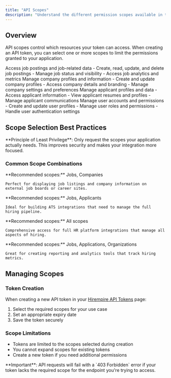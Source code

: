 ```yaml
---
title: "API Scopes"
description: "Understand the different permission scopes available in the Hirempire API"
---
```


## Overview

API scopes control which resources your token can access. When creating an API token, you can select one or more scopes to limit the permissions granted to your application.

<CardGroup cols={2}>
  <Card title="Jobs" icon="briefcase">
    Access job postings and job-related data
    - Create, read, update, and delete job postings
    - Manage job status and visibility
    - Access job analytics and metrics
  </Card>

  <Card title="Companies" icon="building">
    Manage company profiles and information
    - Create and update company profiles
    - Access company details and branding
    - Manage company settings and preferences
  </Card>

  <Card title="Applicants" icon="users">
    Manage applicant profiles and data
    - Access applicant information
    - View applicant resumes and profiles
    - Manage applicant communications
  </Card>

  <Card title="Users" icon="user">
    Manage user accounts and permissions
    - Create and update user profiles
    - Manage user roles and permissions
    - Handle user authentication settings
  </Card>
</CardGroup>

## Scope Selection Best Practices

<Tip>
**Principle of Least Privilege**: Only request the scopes your application actually needs. This improves security and makes your integration more focused.
</Tip>

### Common Scope Combinations

<AccordionGroup>
  <Accordion title="Job Board Integration">
    **Recommended scopes:** Jobs, Companies
    
    Perfect for displaying job listings and company information on external job boards or career sites.
  </Accordion>

  <Accordion title="Applicant Tracking System">
    **Recommended scopes:** Jobs, Applicants
    
    Ideal for building ATS integrations that need to manage the full hiring pipeline.
  </Accordion>

  <Accordion title="HR Management Platform">
    **Recommended scopes:** All scopes
    
    Comprehensive access for full HR platform integrations that manage all aspects of hiring.
  </Accordion>

  <Accordion title="Analytics Dashboard">
    **Recommended scopes:** Jobs, Applications, Organizations
    
    Great for creating reporting and analytics tools that track hiring metrics.
  </Accordion>
</AccordionGroup>

## Managing Scopes

### Token Creation
When creating a new API token in your [Hirempire API Tokens](https://www.hirempire.com/api-tokens) page:

1. Select the required scopes for your use case
2. Set an appropriate expiry date
3. Save the token securely

### Scope Limitations
- Tokens are limited to the scopes selected during creation
- You cannot expand scopes for existing tokens
- Create a new token if you need additional permissions

<Warning>
**Important**: API requests will fail with a `403 Forbidden` error if your token lacks the required scope for the endpoint you're trying to access.
</Warning>